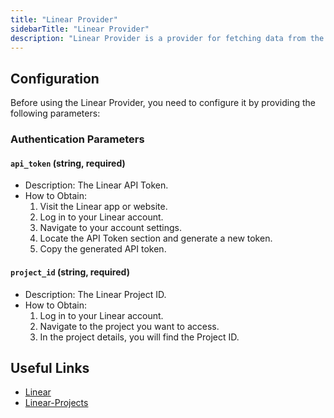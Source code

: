 ```yaml
---
title: "Linear Provider"
sidebarTitle: "Linear Provider"
description: "Linear Provider is a provider for fetching data from the Linear API."
---
```


## Configuration

Before using the Linear Provider, you need to configure it by providing the following parameters:

### Authentication Parameters

#### `api_token` (string, required)

- Description: The Linear API Token.
- How to Obtain:
  1. Visit the Linear app or website.
  2. Log in to your Linear account.
  3. Navigate to your account settings.
  4. Locate the API Token section and generate a new token.
  5. Copy the generated API token.
 
  

#### `project_id` (string, required)

- Description: The Linear Project ID.
- How to Obtain:
  1. Log in to your Linear account.
  2. Navigate to the project you want to access.
  3. In the project details, you will find the Project ID.



## Useful Links

- [Linear](https://linear.app/)
- [Linear-Projects](https://linear.app/docs/projects)

